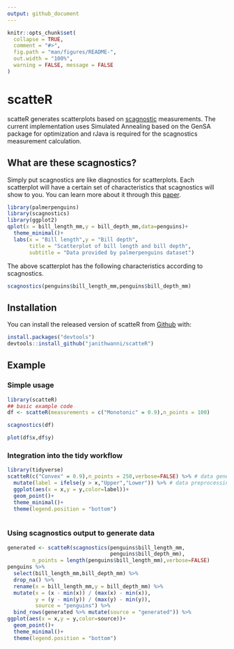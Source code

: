 ```yaml
---
output: github_document
---
```


<!-- README.md is generated from README.Rmd. Please edit that file -->

```r
knitr::opts_chunk$set(
  collapse = TRUE,
  comment = "#>",
  fig.path = "man/figures/README-",
  out.width = "100%",
  warning = FALSE, message = FALSE
)
```

# scatteR

<!-- badges: start -->
<!-- badges: end -->

scatteR generates scatterplots based on [scagnostic](https://cran.r-project.org/package=scagnostics) measurements. The current implementation uses Simulated Annealing based on the GenSA package for optimization and rJava is required for the scagnostics measurement calculation.

## What are these scagnostics?

Simply put scagnostics are like diagnostics for scatterplots. Each scatterplot will have a certain set of characteristics that scagnostics will show to you. You can learn more about it through this [paper](https://doi.org/10.1109/INFVIS.2005.1532142).

```r
library(palmerpenguins)
library(scagnostics)
library(ggplot2)
qplot(x = bill_length_mm,y = bill_depth_mm,data=penguins)+
  theme_minimal()+
  labs(x = "Bill length",y = "Bill depth",
       title = "Scatterplot of bill length and bill depth",
       subtitle = "Data provided by palmerpenguins dataset")
```
The above scatterplot has the following characteristics according to scagnostics.

```r
scagnostics(penguins$bill_length_mm,penguins$bill_depth_mm)
```

## Installation

You can install the released version of scatteR from [Github](https://github.com/janithwanni/scatteR) with:

``` r
install.packages("devtools")
devtools::install_github("janithwanni/scatteR")
```

## Example

### Simple usage

```r
library(scatteR)
## basic example code
df <- scatteR(measurements = c("Monotonic" = 0.9),n_points = 100)
```

```r
scagnostics(df)
```

```r
plot(df$x,df$y)
```

### Integration into the tidy workflow

```r
library(tidyverse)
scatteR(c("Convex" = 0.9),n_points = 250,verbose=FALSE) %>% # data generation
  mutate(label = ifelse(y > x,"Upper","Lower")) %>% # data preprocessing
  ggplot(aes(x = x,y = y,color=label))+
  geom_point()+
  theme_minimal()+
  theme(legend.position = "bottom")
  
```

### Using scagnostics output to generate data

```r
generated <- scatteR(scagnostics(penguins$bill_length_mm,
                                 penguins$bill_depth_mm),
        n_points = length(penguins$bill_length_mm),verbose=FALSE)
penguins %>% 
  select(bill_length_mm,bill_depth_mm) %>% 
  drop_na() %>% 
  rename(x = bill_length_mm,y = bill_depth_mm) %>% 
  mutate(x = (x - min(x)) / (max(x) - min(x)),
         y = (y - min(y)) / (max(y) - min(y)),
         source = "penguins") %>% 
  bind_rows(generated %>% mutate(source = "generated")) %>% 
ggplot(aes(x = x,y = y,color=source))+
  geom_point()+
  theme_minimal()+
  theme(legend.position = "bottom")
```

